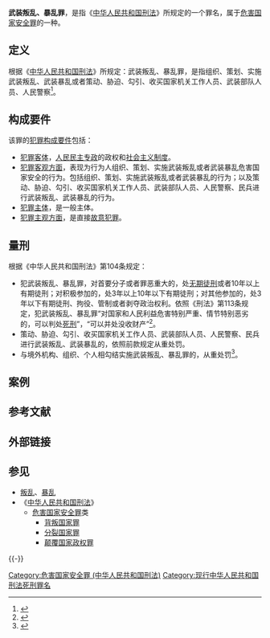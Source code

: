 '''武装叛乱、暴乱罪'''，是指《[[中华人民共和国刑法|中华人民共和国刑法]]》所规定的一个罪名，属于[[危害国家安全罪|危害国家安全罪]]的一种。

==定义 ==
根据《[[中华人民共和国刑法|中华人民共和国刑法]]》所规定：武装叛乱、暴乱罪，是指组织、策划、实施武装叛乱、武装暴乱或者策动、胁迫、勾引、收买国家机关工作人员、武装部队人员、人民警察<ref>{{cite journal|author=刘爱军   武汉大学法学院|title=危害国家安全罪适用中的几个问题|journal=《理论月刊》|year=2006年|issue=第3期|url=http://www.cqvip.com/Main/Detail.aspx?id=21322309|accessdate=2015-02-12|archive-date=2019-06-08|archive-url=https://web.archive.org/web/20190608151534/http://www.cqvip.com/Main/Detail.aspx?id=21322309|dead-url=no}}</ref>。

==构成要件 ==
该罪的[[犯罪构成要件|犯罪构成要件]]包括：
*[[犯罪客体|犯罪客体]]，[[人民民主专政|人民民主专政]]的政权和[[社会主义制度|社会主义制度]]。
*[[犯罪客观方面|犯罪客观方面]]，表现为行为人组织、策划、实施武装叛乱或者武装暴乱危害国家安全的行为。包括组织、策划、实施武装叛乱或者武装暴乱的行为；以及策动、胁迫、勾引、收买国家机关工作人员、武装部队人员、人民警察、民兵进行武装叛乱、武装暴乱的行为。
*[[犯罪主体|犯罪主体]]，是一般主体。
*[[犯罪主观方面|犯罪主观方面]]，是直接[[故意犯罪|故意犯罪]]。

==量刑 ==
根据《中华人民共和国刑法》第104条规定：
*犯武装叛乱、暴乱罪，对首要分子或者罪恶重大的，处[[无期徒刑|无期徒刑]]或者10年以上有期徒刑；对积极参加的，处3年以上10年以下有期徒刑；对其他参加的，处3年以下有期徒刑、拘役、管制或者剥夺政治权利。依照《刑法》第113条规定，犯武装叛乱、暴乱罪“对国家和人民利益危害特别严重、情节特别恶劣的，可以判处[[死刑|死刑]]”，“可以并处没收财产”<ref>{{cite journal|author=谢晖|title=死刑双重控制论|journal=《襄樊学院学报》|year=2008年|issue=10期|url=http://www.cnki.com.cn/Article/CJFDTotal-XFXY200810011.htm|accessdate=2015-02-12|archive-date=2021-01-17|archive-url=https://web.archive.org/web/20210117122040/http://www.cnki.com.cn/Article/CJFDTotal-XFXY200810011.htm|dead-url=no}}</ref>。
*策动、胁迫、勾引、收买国家机关工作人员、武装部队人员、人民警察、民兵进行武装叛乱、武装暴乱的，依照前款规定从重处罚。
*与境外机构、组织、个人相勾结实施武装叛乱、暴乱罪的，从重处罚<ref>{{cite news|title=什么是武装叛乱、暴乱罪？如何处罚？|url=http://www.npc.gov.cn/npc/flsyywd/flwd/2002-04/19/content_293312.htm|accessdate=2015-02-12|newspaper=中国人大网|archive-url=https://web.archive.org/web/20100511075915/http://www.npc.gov.cn/npc/flsyywd/flwd/2002-04/19/content_293312.htm|archive-date=2010-05-11|dead-url=yes}}</ref>。

==案例 ==

<!-- == 注释 ==
{{Notelist}} -->
== 参考文献 ==
{{Reflist}}

== 外部链接 ==

== 参见 ==
{{Portal box|中华人民共和国|法律|军事}}
* [[叛乱|叛乱]]、[[暴乱|暴乱]]
* 《[[中华人民共和国刑法|中华人民共和国刑法]]》
** [[危害国家安全罪|危害国家安全罪]]类
*** [[背叛国家罪|背叛国家罪]]
*** [[分裂国家罪|分裂国家罪]]
*** [[颠覆国家政权罪|颠覆国家政权罪]]

{{-}}
{{中华人民共和国刑法罪名}}
{{中华人民共和国死刑|罪名}}

[[Category:危害国家安全罪_(中华人民共和国刑法)|Category:危害国家安全罪 (中华人民共和国刑法)]]
[[Category:现行中华人民共和国刑法死刑罪名|Category:现行中华人民共和国刑法死刑罪名]]